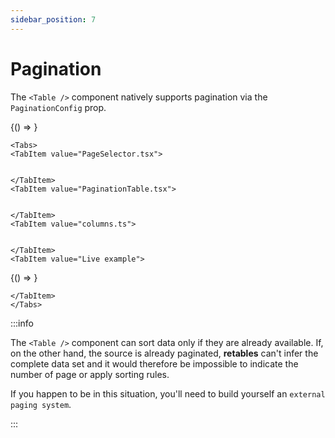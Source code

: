 ```yaml
---
sidebar_position: 7
---
```



# Pagination

The `<Table />` component natively supports pagination via the `PaginationConfig` prop.

<BrowserOnly>{() => <ApiTable data={paginationProps} />}</BrowserOnly>
<br />

```mdx-code-block
<Tabs>
<TabItem value="PageSelector.tsx">
```

```tsx file=../src/examples/pagination/PageSelector.tsx#L4-L24

```

```mdx-code-block
</TabItem>
<TabItem value="PaginationTable.tsx">
```

```tsx file=../src/examples/pagination/Pagination1Table.tsx#L7-L30

```

```mdx-code-block
</TabItem>
<TabItem value="columns.ts">
```

```tsx file=../src/examples/pagination/columns.ts#L4-

```

```mdx-code-block
</TabItem>
<TabItem value="Live example">
```

<BrowserOnly>{() => <Pagination1Table />}</BrowserOnly>

```mdx-code-block
</TabItem>
</Tabs>
```

:::info

The `<Table />` component can sort data only if they are already available.
If, on the other hand, the source is already paginated, **retables** can't infer the complete data set and it would therefore be impossible to indicate the number of page or apply sorting rules.

If you happen to be in this situation, you'll need to build yourself an `external paging system`.

:::
